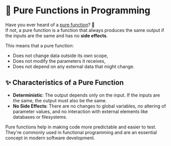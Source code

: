 # 🌟 Pure Functions in Programming

Have you ever heard of a [pure function](https://en.wikipedia.org/wiki/Pure_function)? 🤔  
If not, a pure function is a function that always produces the same output if the inputs are the same and has no **side effects**.

This means that a pure function:

- Does not change data outside its own scope,
- Does not modify the parameters it receives,
- Does not depend on any external data that might change.

## ✨ Characteristics of a Pure Function

- **Deterministic**: The output depends only on the input. If the inputs are the same, the output must also be the same.
- **No Side Effects**: There are no changes to global variables, no altering of parameter values, and no interaction with external elements like databases or filesystems.

Pure functions help in making code more predictable and easier to test. They're commonly used in functional programming and are an essential concept in modern software development.
